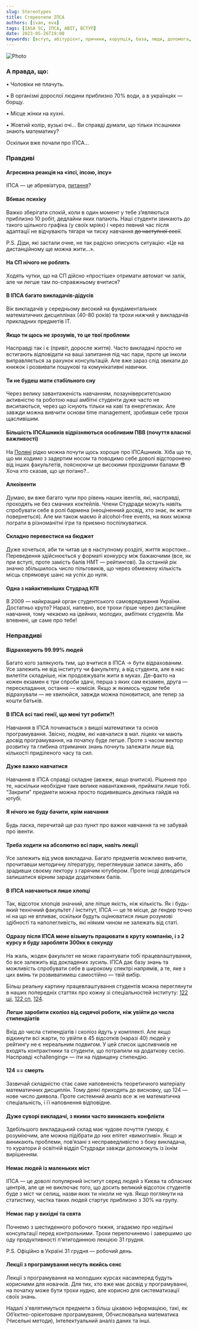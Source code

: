 ```yaml
---
slug: Stereotypes
title: Стереотипи ІПСА
authors: [ivan, eva]
tags: [IASA SC, ІПСА, ABIT, ВСТУП]
date: 2023-05-26T19:00
keywords: [вступ, абітурієнт, причини, корупція, база, люди, допомога, дедлайн, знання, Студрада, робота, можливості]
---
```


![Photo](./167.png)

<!--truncate-->

### А правда, що:
• Чоловіки не плачуть.

• В організмі дорослої людини приблизно 70% води, а в українцях — борщу.

• Місце жінки на кухні.

• Жовтий колір, вузькі очі… Ви справді думали, що тільки іпсашники знають математику?

Оскільки вже почали про ІПСА…

### Правдиві

#### Агресивна реакція на «іпсі, іпсою, іпсу»
ІПСА — це абревіатура, [питання](https://www.youtube.com/watch?v=7pBOhzcBork&ab_channel=iasaLEGE)?

#### Вбиває психіку
Важко зберігати спокій, коли в один момент у тебе з’являються приблизно 10 робіт, дедлайни яких палають. Наші студенти звикають до такого щільного графіка (у своїх мріях) і через певний час після адаптації не відчувають тягаря чи тиску навчання ~~до наступної сесії~~.

P.S. Діди, які застали очне, не так радісно описують ситуацію: «Це на дистанційному ще можна жити…».

#### На СП нічого не роблять
Ходять чутки, що на СП дійсно «простіше» отримати автомат чи залік, але чи легше там по-справжньому вчитися?

#### В ІПСА багато викладачів-дідусів
Вік викладачів у середньому високий на фундаментальних математичних дисциплінах (40-80 років) та трохи нижчий у викладачів прикладних предметів IT.

#### Якщо ти щось не зрозумів, то це твої проблеми
Насправді так і є (привіт, доросле життя). Часто викладачі просто не встигають відповідати на ваші запитання під час пари, проте це інколи виправляється за рахунок консультацій. Але вже зараз слід звикати до книжок і розвивати пошукові та комунікативні навички. 

#### Ти не будеш мати стабільного сну
Через велику завантаженість навчанням, позауніверситетською активністю та роботою наші амбітні студенти дуже часто не висипаються, через що існують тільки на каві та енергетиках. Але завжди можна вивчити основи time management, зробивши себе трохи щасливішим.

#### Більшість ІПСАшників відрізняються особливим ПВВ (почуття власної важливості)
На [Поляні](https://www.google.com/maps/place/%D0%A1%D0%BA%D0%B2%D0%B5%D1%80+%D1%96%D0%BC%D0%B5%D0%BD%D1%96+%D0%9E%D0%BB%D0%B5%D0%BD%D0%B8+%D0%A2%D0%B5%D0%BB%D1%96%D0%B3%D0%B8/@50.4473255,30.453954,17z/data=!3m1!4b1!4m6!3m5!1s0x40d4cc27725b49d7:0xd00801d72ba54c32!8m2!3d50.4473255!4d30.453954!16s%2Fg%2F11h1694_1?entry=ttu) рідко можна почути щось хороше про ІПСАшників. Хіба що те, що ми ходимо з задертим носом та поводимо себе доволі відсторонено від інших факультетів, пояснюючи це  високими прохідними балами 😎 Хоча хто сказав, що це погано?..

#### Алкоівенти
Думаю, ви вже багато чули про рівень наших івентів, які, насправді, проходять не без смачних коктейлів. Члени Студради можуть навіть спробувати себе в ролі бармена (неоціненний досвід, хто знає, як життя повернеться). Але ми також маємо й alcohol-free events, на яких можна пограти в різноманітні ігри та приємно поспілкуватися.

#### Складно перевестися на бюджет
Дуже хочеться, аби ти читав це в наступному розділі, життя жорстоке... Переведення здійснюється у форматі конкурсу між бажаючими (все, як при вступі, проте замість балів НМТ — рейтингові). За останній рік значно збільшилось число пільговиків, що через обмежену кількість місць спрямовує шанс на успіх до нуля.

#### Одна з найактивніших Студрад КПІ
В 2009 — найкращий орган студентського самоврядування України. Достатньо круто? Наразі, напевно, все трохи гірше через дистанційне навчання, тому чекаємо на ідейних, молодих, амбітних студентів. Ми впевнені, це саме про тебе!

### Неправдиві

#### Відраховують 99.99% людей
Багато кого залякують тим, що вчитися в ІПСА → бути відрахованим. Усе залежить не від інституту чи факультету, а від студента, але в нас вилетіти складніше, ніж продовжувати жити в муках. Де-факто на кожен екзамен є три спроби здачі, перша з яких сам екзамен, друга — перескладання, остання — комісія. Якщо ж якимось чудом тебе відрахували — не хвилюйся, завжди можна поновитися, але тепер за кошти батьків.

#### В ІПСА всі такі генії, що мені тут робити?!
Навчання в ІПСА починається з вищої математики та основ програмування. Звісно, людям, які навчалися в мат. ліцеях чи мають досвід програмування, на початку буде легше. Проте з часом вектор розвитку та глибина отриманих знань почнуть залежати лише від кількості приділеного часу та сил.

#### Дуже важко навчатися
Навчання в ІПСА справді складне (авжеж, якщо вчитися). Рішення про те, наскільки необхідне таке велике навантаження, приймати лише тобі. “Закрити” предмети можна просто подивившись декілька гайдів на ютубі.

#### Я нічого не буду бачити, крім навчання
Будь ласка, перечитай ще раз пункт про важке навчання та не забувай про івенти.

#### Треба ходити на абсолютно всі пари, навіть лекції
Усе залежить від умов викладача. Багато предметів можливо вивчити, прочитавши методичну літературу, переглянувши записи занять, або зрадивши своєму лектору з гарячим ютубером. Проте іноді доводиться залишатися вірним заради додаткових балів.

#### В ІПСА навчаються лише хлопці
Так, відсоток хлопців значний, але ліпше якість, ніж кількість. Як і будь-який технічний факультет / інститут, ІПСА — це те місце, де гендер точно ні на що не впливає, оскільки будуть оцінюватися лише розумові здібності та наполегливість, які ніяким чином не залежать від статі.

#### Одразу після ІПСА мене візьмуть працювати в круту компанію, і з 2 курсу я буду заробляти 300кк в секунду
На жаль, жоден факультет не може гарантувати тобі працевлаштування, бо все залежить від докладених зусиль. ІПСА дає базу знань та можливість спробувати себе в широкому спектрі напрямів, а те, яке з цих вмінь ти розвиватимеш самостійно — твій вибір.

Більш реальну картину працевлаштування студентів можна переглянути в наших попередніх статтях про кожну зі спеціальностей інституту: [122 ші](https://iasastudentcouncil.github.io/iasa-sc-blog/blog/AI), [122 сп](https://iasastudentcouncil.github.io/iasa-sc-blog/blog/122%D0%A1%D0%9F/), [124](https://iasastudentcouncil.github.io/iasa-sc-blog/blog/124).

#### Легше заробити сколіоз від сидячої роботи, ніж увійти до числа стипендіатів
Вхід до числа стипендіатів і сколіоз йдуть у комплекті. Але якщо відкинути всі жарти, то увійти в 45 відсотків (наразі 40) людей у рейтингу не є нереальним подвигом. У цей список щасливчиків не входять контрактники та студенти, що потрапили на додаткову сесію. Насправді «challenging» — іти на підвищену стипендію.

#### 124 == смерть
Зазвичай складністю стає саме наповненість теоретичного матеріалу математичних дисциплін. Тому деякі приходять до висновку, що 124 — нове число диявола. Проте системний аналіз все ж не математична спеціальність, і її наповнення відповідне.

#### Дуже суворі викладачі, з якими часто виникають конфлікти
Здебільшого викладацький склад має чудове почуття гумору, є розуміючим, але можна підібрати до них епітет «вимогливі». Якщо ж виникають проблеми, пов’язані з несправедливістю з боку викладача, то куратори й освітній відділ Студради завжди допоможуть із їхнім вирішенням.

#### Немає людей із маленьких міст
ІПСА — це доволі популярний інститут серед людей з Києва та обласних центрів, але це не виключає того, що досить великий відсоток студентів буде з міст чи селищ, назви яких ти ніколи не чув. Якщо поглянути на статистику, частка таких людей стартує приблизно з 30% на групу.

#### Немає пар у вихідні та свята
Почнемо з шестиденного робочого тижня, згадаємо про недільні консультації перед контрольними. Трохи перепочинемо і завершимо цю оду продуктивності п'ятигодинною лекцією 31 грудня.

P.S. Офіційно в Україні 31 грудня — робочий день.

#### Лекції з програмування несуть якийсь сенс
Лекції з програмування на молодших курсах насамперед будуть корисними для новачків. Для тих, хто вже має досвід у програмуванні, на початку може бути трохи нудно, але корисно для систематизації своїх знань.

Надалі з'являтимуться предмети з більш цікавою інформацією, такі, як Об’єктно-орієнтоване програмування, Обчислювальна математика (Чисельні методи), Інтелектуальний аналіз даних та інші.


